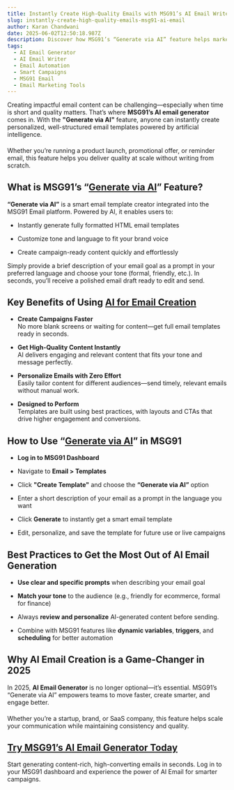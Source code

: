 ```yaml
---
title: Instantly Create High-Quality Emails with MSG91’s AI Email Writer
slug: instantly-create-high-quality-emails-msg91-ai-email
author: Karan Chandwani
date: 2025-06-02T12:50:18.987Z
description: Discover how MSG91’s “Generate via AI” feature helps marketers and teams instantly create personalized, high-converting email templates—powered by artificial intelligence and optimized for results.
tags:
  - AI Email Generator
  - AI Email Writer
  - Email Automation
  - Smart Campaigns
  - MSG91 Email
  - Email Marketing Tools
---
```


Creating impactful email content can be challenging—especially when time is short and quality matters. That’s where **MSG91’s AI email generator** comes in. With the **"Generate via AI"** feature, anyone can instantly create personalized, well-structured email templates powered by artificial intelligence.

####
Whether you’re running a product launch, promotional offer, or reminder email, this feature helps you deliver quality at scale without writing from scratch.

## **What is MSG91’s “[Generate via AI](https://msg91.com/help/email/create-ai-powered-email-template-using-generate-via-ai)” Feature?**

**“Generate via AI”** is a smart email template creator integrated into the MSG91 Email platform. Powered by AI, it enables users to:

-   Instantly generate fully formatted HTML email templates

-   Customize tone and language to fit your brand voice

-   Create campaign-ready content quickly and effortlessly

Simply provide a brief description of your email goal as a prompt in your preferred language and choose your tone (formal, friendly, etc.). In seconds, you’ll receive a polished email draft ready to edit and send.

## **Key Benefits of Using [AI for Email Creation](https://msg91.com/help/email/create-ai-powered-email-template-using-generate-via-ai)**

- **Create Campaigns Faster**  
   No more blank screens or waiting for content—get full email templates ready in seconds.

- **Get High-Quality Content Instantly**  
   AI delivers engaging and relevant content that fits your tone and message perfectly.

- **Personalize Emails with Zero Effort**  
   Easily tailor content for different audiences—send timely, relevant emails without manual work.

- **Designed to Perform**  
   Templates are built using best practices, with layouts and CTAs that drive higher engagement and conversions.

## **How to Use “[Generate via AI](https://msg91.com/help/email/create-ai-powered-email-template-using-generate-via-ai)” in MSG91**

- **Log in to MSG91 Dashboard**

- Navigate to **Email \> Templates**

- Click **"Create Template"** and choose the **“Generate via AI”** option

- Enter a short description of your email as a prompt in the language you want

- Click **Generate** to instantly get a smart email template

- Edit, personalize, and save the template for future use or live campaigns

## **Best Practices to Get the Most Out of AI Email Generation**

-   **Use clear and specific prompts** when describing your email goal

-   **Match your tone** to the audience (e.g., friendly for ecommerce, formal for finance)

-   Always **review and personalize** AI-generated content before sending.

-   Combine with MSG91 features like **dynamic variables**, **triggers**, and **scheduling** for better automation

## **Why AI Email Creation is a Game-Changer in 2025**

In 2025, **AI Email Generator** is no longer optional—it’s essential. MSG91’s “Generate via AI” empowers teams to move faster, create smarter, and engage better.

####
Whether you’re a startup, brand, or SaaS company, this feature helps scale your communication while maintaining consistency and quality.

## [**Try MSG91’s AI Email Generator Today**](https://msg91.com/in/email)  
Start generating content-rich, high-converting emails in seconds. Log in to your MSG91 dashboard and experience the power of AI Email for smarter campaigns.
